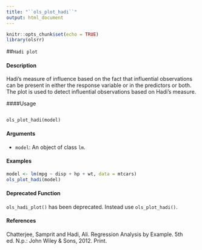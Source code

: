 ```yaml
---
title: "``ols_plot_hadi``"
output: html_document
---
```


```r
knitr::opts_chunk$set(echo = TRUE)
library(olsrr)
```

##``Hadi plot``

#### Description 
 
Hadi's measure of influence based on the fact that influential observations can be present in either the response variable or in the predictors or both. The plot is used to detect influential observations based on Hadi's measure.

####Usage 

<pre><code>
ols_plot_hadi(model)
</code></pre>

#### Arguments 
 
* ``model``: An object of class ``lm``.

#### Examples 

```r
model <- lm(mpg ~ disp + hp + wt, data = mtcars)
ols_plot_hadi(model)
```

#### Deprecated Function
``ols_hadi_plot()`` has been deprecated. Instead use ``ols_plot_hadi()``.

#### References
Chatterjee, Samprit and Hadi, Ali. Regression Analysis by Example. 5th ed. N.p.: John Wiley & Sons, 2012. Print.


